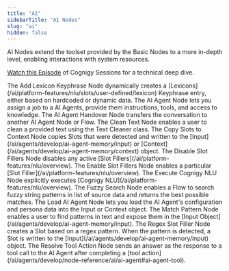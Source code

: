 ```yaml
---
title: "AI"
sidebarTitle: "AI Nodes"
slug: "ai"
hidden: false
---
```


AI Nodes extend the toolset provided by the Basic Nodes to a more in-depth level, enabling interactions with system resources.

[Watch this Episode](https://support.cognigy.com/hc/en-us/articles/360019857220-Cognigy-Sessions-Cognigy-NLU) of Cognigy Sessions for a technical deep dive.

<CardGroup cols={3}>
  <Card
    title="Add Lexicon Keyphrase"
    href="/ai/agents/develop/node-reference/ai/add-lexicon-keyphrase"
  >
    The Add Lexicon Keyphrase Node dynamically creates a [Lexicons](/ai/platform-features/nlu/slots/user-defined/lexicon) Keyphrase entry, either based on hardcoded or dynamic data.
  </Card>
  <Card
    title="AI Agent"
    href="/ai/agents/develop/node-reference/ai/ai-agent"
  >
    The AI Agent Node lets you assign a job to a AI Agents, provide them instructions, tools, and access to knowledge.
  </Card>
  <Card
    title="AI Agent Handover"
    href="/ai/agents/develop/node-reference/ai/ai-agent-handover"
  >
    The AI Agent Handover Node transfers the conversation to another AI Agent Node or Flow.
  </Card>
  <Card
    title="Clean Text"
    href="/ai/agents/develop/node-reference/ai/clean-text"
  >
    The Clean Text Node enables a user to clean a provided text using the Text Cleaner class.
  </Card>
  <Card
    title="Copy Slots to Context"
    href="/ai/agents/develop/node-reference/ai/copy-slots-to-context"
  >
    The Copy Slots to Context Node copies Slots that were detected and written to the [Input](/ai/agents/develop/ai-agent-memory/input) or [Context](/ai/agents/develop/ai-agent-memory/context) object.
  </Card>
  <Card
    title="Disable Slot Fillers"
    href="/ai/agents/develop/node-reference/ai/disable-slot-fillers"
  >
    The Disable Slot Fillers Node disables any active [Slot Fillers](/ai/platform-features/nlu/overview).
  </Card>
  <Card
    title="Enable Slot Fillers"
    href="/ai/agents/develop/node-reference/ai/enable-slot-fillers"
  >
    The Enable Slot Fillers Node enables a particular [Slot Filler](/ai/platform-features/nlu/overview).
  </Card>
  <Card
    title="Execute Cognigy NLU"
    href="/ai/agents/develop/node-reference/ai/execute-cognigy-nlu"
  >
    The Execute Cognigy NLU Node explicitly executes [Cognigy NLU](/ai/platform-features/nlu/overview).
  </Card>
  <Card
    title="Fuzzy Search"
    href="/ai/agents/develop/node-reference/ai/fuzzy-search"
  >
    The Fuzzy Search Node enables a Flow to search fuzzy string patterns in list of source data and returns the best possible matches.
  </Card>
  <Card
    title="Load AI Agent"
    href="/ai/agents/develop/node-reference/ai/load-ai-agent"
  >
    The Load AI Agent Node lets you load the AI Agent's configuration and persona data into the Input or Context object.
  </Card>
  <Card
    title="Match Pattern"
    href="/ai/agents/develop/node-reference/ai/match-pattern"
  >
    The Match Pattern Node enables a user to find patterns in text and expose them in the [Input Object](/ai/agents/develop/ai-agent-memory/input).
  </Card>
  <Card
    title="Regex Slot Filler"
    href="/ai/agents/develop/node-reference/ai/regex-slot-filler"
  >
    The Regex Slot Filler Node creates a Slot based on a regex pattern. When the pattern is detected, a Slot is written to the [Input](/ai/agents/develop/ai-agent-memory/input) object.
  </Card>
  <Card
    title="Resolve Tool Action"
    href="/ai/agents/develop/node-reference/ai/resolve-tool-action"
  >
    The Resolve Tool Action Node sends an answer as the response to a tool call to the AI Agent after completing a [tool action](/ai/agents/develop/node-reference/ai/ai-agent#ai-agent-tool).
  </Card>
</CardGroup>